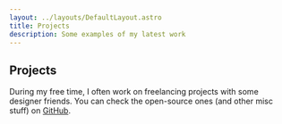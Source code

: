 ```yaml
---
layout: ../layouts/DefaultLayout.astro
title: Projects
description: Some examples of my latest work
---
```



<div class="prose mb-8">

## Projects

During my free time, I often work on freelancing projects with some designer friends. You can check the open-source ones (and other misc stuff) on [GitHub](https://github.com/jfranciscosousa).

</div>

<Projects />
